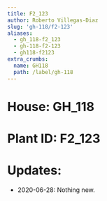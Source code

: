 ```yaml
---
title: F2_123
author: Roberto Villegas-Diaz
slug: 'gh-118/f2-123'
aliases:
  - gh_118-f2_123
  - gh-118-f2-123
  - gh118-f2123
extra_crumbs:
  name: GH118
  path: /label/gh-118
---
```


# **House**: GH_118
# **Plant ID**: F2_123
# **Updates**: 
 - 2020-06-28: Nothing new.
